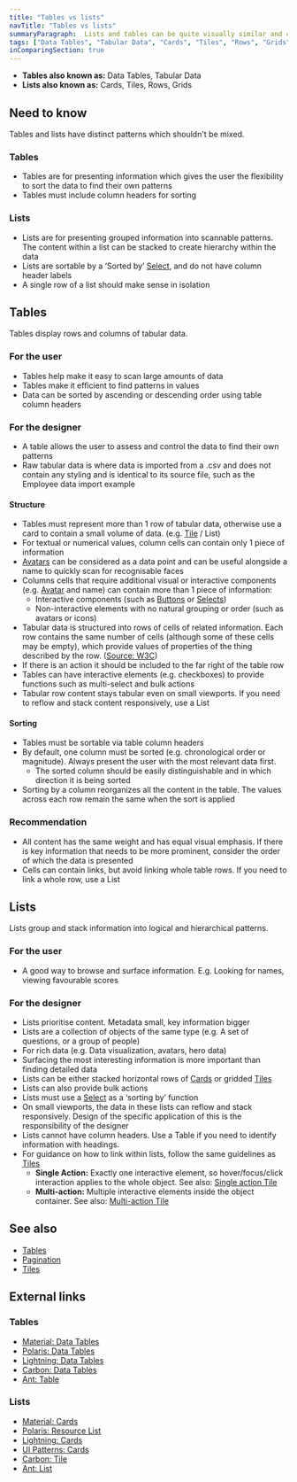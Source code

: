 ```yaml
---
title: "Tables vs lists"
navTitle: "Tables vs lists"
summaryParagraph:  Lists and tables can be quite visually similar and can sometimes represent the same data. This guide will outline content and user considerations in determining which pattern is the most appropriate.  
tags: ["Data Tables", "Tabular Data", "Cards", "Tiles", "Rows", "Grids"]
inComparingSection: true
---
```


- **Tables also known as:** Data Tables, Tabular Data
- **Lists also known as:** Cards, Tiles, Rows, Grids

## Need to know
Tables and lists have distinct patterns which shouldn't be mixed.

### Tables
- Tables are for presenting information which gives the user the flexibility to sort the data to find their own patterns
- Tables must include column headers for sorting

### Lists
- Lists are for presenting grouped information into scannable patterns. The content within a list can be stacked to create hierarchy within the data
- Lists are sortable by a ‘Sorted by’ [Select](/components/select), and do not have column header labels
- A single row of a list should make sense in isolation

## Tables
Tables display rows and columns of tabular data. 

### For the user
- Tables help make it easy to scan large amounts of data
- Tables make it efficient to find patterns in values
- Data can be sorted by ascending or descending order using table column headers

### For the designer
- A table allows the user to assess and control the data to find their own patterns
- Raw tabular data is where data is imported from a .csv and does not contain any styling and is identical to its source file, such as the Employee data import example

#### Structure
- Tables must represent more than 1 row of tabular data, otherwise use a card to contain a small volume of data. (e.g. [Tile](/components/tile) / List)
- For textual or numerical values, column cells can contain only 1 piece of information
- [Avatars](/components/avatar) can be considered as a data point and can be useful alongside a name to quickly scan for recognisable faces
- Columns cells that require additional visual or interactive components (e.g. [Avatar](/components/avatar) and name) can contain more than 1 piece of information:
  - Interactive components (such as [Buttons](/components/button) or [Selects](/components/select))
  - Non-interactive elements with no natural grouping or order (such as avatars or icons)
- Tabular data is structured into rows of cells of related information. Each row contains the same number of cells (although some of these cells may be empty), which provide values of properties of the thing described by the row. ([Source: W3C](https://www.w3.org/TR/tabular-data-model/#:~:text=Tabular%20data%20is%20data%20that,thing%20described%20by%20the%20row.))
- If there is an action it should be included to the far right of the table row
- Tables can have interactive elements (e.g. checkboxes) to provide functions such as multi-select and bulk actions
- Tabular row content stays tabular even on small viewports. If you need to reflow and stack content responsively, use a List

#### Sorting
- Tables must be sortable via table column headers
- By default, one column must be sorted (e.g. chronological order or magnitude). Always present the user with the most relevant data first.
  - The sorted column should be easily distinguishable and in which direction it is being sorted
- Sorting by a column reorganizes all the content in the table. The values across each row remain the same when the sort is applied

### Recommendation
- All content has the same weight and has equal visual emphasis. If there is key information that needs to be more prominent, consider the order of which the data is presented
- Cells can contain links, but avoid linking whole table rows. If you need to link a whole row, use a List

## Lists
Lists group and stack information into logical and hierarchical patterns.

### For the user
- A good way to browse and surface information. E.g. Looking for names, viewing favourable scores

### For the designer
- Lists prioritise content. Metadata small, key information bigger
- Lists are a collection of objects of the same type (e.g. A set of questions, or a group of people)
- For rich data (e.g. Data visualization, avatars, hero data)
- Surfacing the most interesting information is more important than finding detailed data
- Lists can be either stacked horizontal rows of [Cards](/components/card) or gridded [Tiles](/components/tile)
- Lists can also provide bulk actions
- Lists must use a [Select](/components/select) as a ‘sorting by’ function
- On small viewports, the data in these lists can reflow and stack responsively. Design of the specific application of this is the responsibility of the designer
- Lists cannot have column headers. Use a Table if you need to identify information with headings.
- For guidance on how to link within lists, follow the same guidelines as [Tiles](/components/tile)
  - **Single Action:** Exactly one interactive element, so hover/focus/click interaction applies to the whole object. See also: [Single action Tile](/components/tile/#singleactiontile-not-built)
  - **Multi-action:** Multiple interactive elements inside the object container. See also: [Multi-action Tile](/components/tile/#singleactiontile-not-built)

## See also
- [Tables](components/table/)
- [Pagination](/components/pagination/)
- [Tiles](/components/tile)

## External links

### Tables
- [Material: Data Tables](https://material.io/components/data-tables)
- [Polaris: Data Tables](https://polaris.shopify.com/components/lists-and-tables/data-table)
- [Lightning: Data Tables](https://www.lightningdesignsystem.com/components/data-tables/#site-main-content)
- [Carbon: Data Tables](https://www.carbondesignsystem.com/components/data-table/code/)
- [Ant: Table](https://ant.design/components/table/)

### Lists
- [Material: Cards](https://material.io/components/cards#usage)
- [Polaris: Resource List](https://polaris.shopify.com/components/lists-and-tables/resource-list#navigation)
- [Lightning: Cards](https://www.lightningdesignsystem.com/components/cards/#site-main-content)
- [UI Patterns: Cards](http://uipatterns.io/cards)
- [Carbon: Tile](https://www.carbondesignsystem.com/components/tile/usage)
- [Ant: List](https://ant.design/components/list/)
